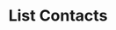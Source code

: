 ---
title: 'List Contacts'
description: 'List Contacts'
openapi: "/openapi/openapi.yaml GET /contacts/{companyId}"
---
